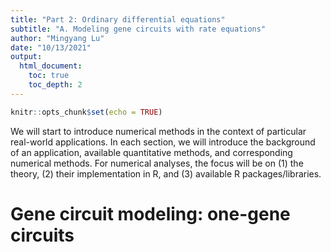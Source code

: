 ```yaml
---
title: "Part 2: Ordinary differential equations"
subtitle: "A. Modeling gene circuits with rate equations"
author: "Mingyang Lu"
date: "10/13/2021"
output: 
  html_document:
    toc: true
    toc_depth: 2
---
```


```r
knitr::opts_chunk$set(echo = TRUE)
```

We will start to introduce numerical methods in the context of particular real-world applications. In each section, we will introduce the background of an application, available quantitative methods, and corresponding numerical methods. For numerical analyses, the focus will be on (1) the theory, (2) their implementation in R, and (3) available R packages/libraries.

# Gene circuit modeling: one-gene circuits

